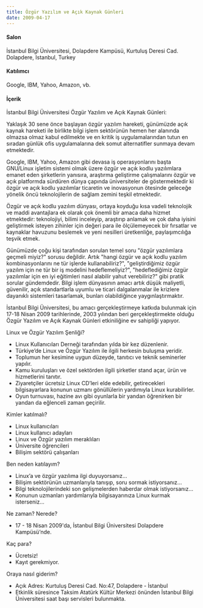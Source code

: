 ```yaml
---
title: Özgür Yazılım ve Açık Kaynak Günleri
date: 2009-04-17
---
```


#### Salon
İstanbul Bilgi Üniversitesi, Dolapdere Kampüsü, Kurtuluş Deresi Cad. Dolapdere, Istanbul, Turkey

#### Katılımcı
Google, IBM, Yahoo, Amazon, vb.

#### İçerik
İstanbul Bilgi Üniversitesi Özgür Yazılım ve Açık Kaynak Günleri:

Yaklaşık 30 sene önce başlayan özgür yazılım hareketi, günümüzde açık kaynak hareketi ile birlikte bilgi işlem sektörünün hemen her alanında olmazsa olmaz kabul edilmekte ve en kritik iş uygulamalarından tutun en sıradan günlük ofis uygulamalarına dek somut alternatifler sunmaya devam etmektedir.

Google, IBM, Yahoo, Amazon gibi devasa iş operasyonlarını başta GNU/Linux işletim sistemi olmak üzere özgür ve açık kodlu yazılımlara emanet eden şirketlerin yanısıra, araştırma geliştirme çalışmalarını özgür ve açık platformda sürdüren dünya çapında üniversiteler de göstermektedir ki özgür ve açık kodlu yazılımlar ticaretin ve inovasyonun ötesinde geleceğe yönelik öncü teknolojilerin de sağlam zemini teşkil etmektedir.

Özgür ve açık kodlu yazılım dünyası, ortaya koyduğu kısa vadeli teknolojik ve maddi avantajlara ek olarak çok önemli bir amaca daha hizmet etmektedir: teknolojiyi, bilimi inceleyip, araştırıp anlamak ve çok daha iyisini geliştirmek isteyen zihinler için değeri para ile ölçülemeyecek bir fırsatlar ve kaynaklar havuzunu beslemek ve yeni nesilleri üretkenliğe, paylaşımcılığa teşvik etmek.

Günümüzde çoğu kişi tarafından sorulan temel soru "özgür yazılımlara geçmeli miyiz?" sorusu değildir. Artık "hangi özgür ve açık kodlu yazılım kombinasyonlarını ne tür işlerde kullanabiliriz?", "geliştirdiğimiz özgür yazılım için ne tür bir iş modelini hedeflemeliyiz?", "hedeflediğimiz özgür yazılımlar için en iyi eğitimleri nasıl alabilir yahut verebiliriz?" gibi pratik sorular gündemdedir. Bilgi işlem dünyasının amacı artık düşük maliyetli, güvenilir, açık standartlarla uyumlu ve ticari dalgalanmalar ile krizlere dayanıklı sistemleri tasarlamak, bunları olabildiğince yaygınlaştırmaktır.

İstanbul Bilgi Üniversitesi, bu amacı gerçekleştirmeye katkıda bulunmak için 17-18 Nisan 2009 tarihlerinde, 2003 yılından beri gerçekleştirmekte olduğu Özgür Yazılım ve Açık Kaynak Günleri etkiniliğine ev sahipliği yapıyor.


Linux ve Özgür Yazılım Şenliği?

* Linux Kullanıcıları Derneği tarafından yılda bir kez düzenlenir.
* Türkiye’de Linux ve Özgür Yazılım ile ilgili herkesin buluşma yeridir.
* Toplumun her kesimine uygun düzeyde, tanıtıcı ve teknik seminerler yapılır.
* Kamu kuruluşları ve özel sektörden ilgili şirketler stand açar, ürün ve hizmetlerini tanıtır.
* Ziyaretçiler ücretsiz Linux CD’leri elde edebilir, getirecekleri bilgisayarlara konunun uzmanı gönüllülerin yardımıyla Linux kurabilirler.
* Oyun turnuvası, hazine avı gibi oyunlarla bir yandan öğrenirken bir yandan da eğlenceli zaman geçirilir.


Kimler katılmalı?
* Linux kullanıcıları
* Linux kullanıcı adayları
* Linux ve Özgür yazılım meraklıları
* Üniversite öğrencileri
* Bilişim sektörü çalışanları


Ben neden katılayım?
* Linux’a ve özgür yazılıma ilgi duyuyorsanız…
* Bilişim sektörünün uzmanlarıyla tanışıp, soru sormak istiyorsanız…
* Bilgi teknolojilerindeki son gelişmelerden haberdar olmak istiyorsanız…
* Konunun uzmanları yardımlarıyla bilgisayarınıza Linux kurmak isterseniz…


Ne zaman? Nerede?
* 17 - 18 Nisan 2009'da, İstanbul Bilgi Üniversitesi Dolapdere Kampüsü’nde.


Kaç para?
* Ücretsiz!
* Kayıt gerekmiyor.


Oraya nasıl giderim?
* Açık Adres: Kurtuluş Deresi Cad. No:47, Dolapdere - İstanbul 
* Etkinlik süresince Taksim Atatürk Kültür Merkezi önünden İstanbul Bilgi Üniversitesi saat başı servisleri bulunmakta.